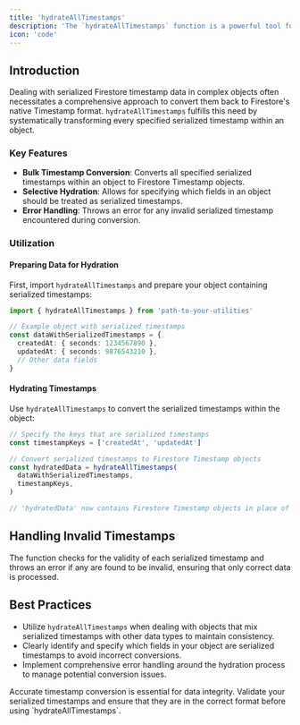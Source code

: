 ```yaml
---
title: 'hydrateAllTimestamps'
description: 'The `hydrateAllTimestamps` function is a powerful tool for converting all serialized Firestore timestamps within an object back into Firestore Timestamp objects. It is ideal for rehydrating timestamp data in complex objects, ensuring proper timestamp representation in Firestore.'
icon: 'code'
---
```


## Introduction

Dealing with serialized Firestore timestamp data in complex objects often necessitates a comprehensive approach to convert them back to Firestore's native Timestamp format. `hydrateAllTimestamps` fulfills this need by systematically transforming every specified serialized timestamp within an object.

### Key Features

- **Bulk Timestamp Conversion**: Converts all specified serialized timestamps within an object to Firestore Timestamp objects.
- **Selective Hydration**: Allows for specifying which fields in an object should be treated as serialized timestamps.
- **Error Handling**: Throws an error for any invalid serialized timestamp encountered during conversion.

### Utilization

#### Preparing Data for Hydration

First, import `hydrateAllTimestamps` and prepare your object containing serialized timestamps:

```ts
import { hydrateAllTimestamps } from 'path-to-your-utilities'

// Example object with serialized timestamps
const dataWithSerializedTimestamps = {
  createdAt: { seconds: 1234567890 },
  updatedAt: { seconds: 9876543210 },
  // Other data fields
}
```

#### Hydrating Timestamps

Use `hydrateAllTimestamps` to convert the serialized timestamps within the object:

```ts
// Specify the keys that are serialized timestamps
const timestampKeys = ['createdAt', 'updatedAt']

// Convert serialized timestamps to Firestore Timestamp objects
const hydratedData = hydrateAllTimestamps(
  dataWithSerializedTimestamps,
  timestampKeys,
)

// 'hydratedData' now contains Firestore Timestamp objects in place of serialized timestamps
```

## Handling Invalid Timestamps

The function checks for the validity of each serialized timestamp and throws an error if any are found to be invalid, ensuring that only correct data is processed.

## Best Practices

- Utilize `hydrateAllTimestamps` when dealing with objects that mix serialized timestamps with other data types to maintain consistency.
- Clearly identify and specify which fields in your object are serialized timestamps to avoid incorrect conversions.
- Implement comprehensive error handling around the hydration process to manage potential conversion issues.

<Warning>
  Accurate timestamp conversion is essential for data integrity. Validate your
  serialized timestamps and ensure that they are in the correct format before
  using `hydrateAllTimestamps`.
</Warning>
